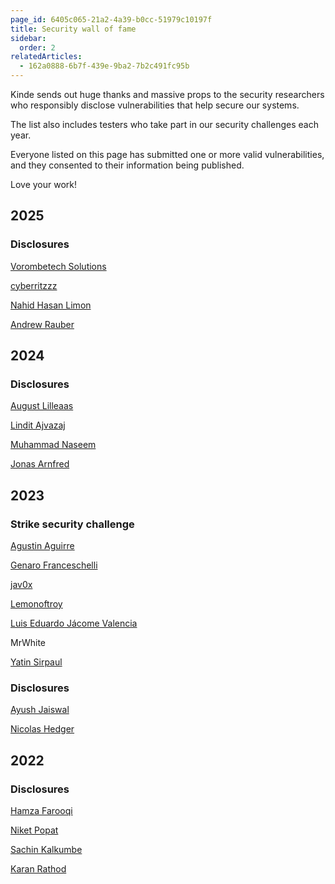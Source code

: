 ```yaml
---
page_id: 6405c065-21a2-4a39-b0cc-51979c10197f
title: Security wall of fame
sidebar:
  order: 2
relatedArticles:
  - 162a0888-6b7f-439e-9ba2-7b2c491fc95b
---
```


Kinde sends out huge thanks and massive props to the security researchers who responsibly disclose vulnerabilities that help secure our systems.

The list also includes testers who take part in our security challenges each year.

Everyone listed on this page has submitted one or more valid vulnerabilities, and they consented to their information being published.

Love your work!

## 2025

### Disclosures

[Vorombetech Solutions](https://www.vorombetech.com/)

[cyberritzzz](https://www.linkedin.com/in/prerit-yaduvanshi)

[Nahid Hasan Limon](https://x.com/nh___limon)

[Andrew Rauber](https://www.linkedin.com/in/andrew-rauber/)

## 2024

### Disclosures

[August Lilleaas](https://www.linkedin.com/in/augustlilleaas/)

[Lindit Ajvazaj](https://www.linkedin.com/in/lindit-ajvazaj/)

[Muhammad Naseem](https://www.linkedin.com/in/muhammad-naseem-746363229/)

[Jonas Arnfred](https://www.linkedin.com/in/jonasarnfred/)

## 2023

### Strike security challenge

[Agustin Aguirre](https://www.linkedin.com/in/agus1/)

[Genaro Franceschelli](https://www.linkedin.com/in/g-franceschelli/)

[jav0x](https://www.linkedin.com/in/javier-bernardo-210b70178/)

[Lemonoftroy](https://www.linkedin.com/in/apedrazzoli)

[Luis Eduardo Jácome Valencia](https://www.linkedin.com/in/mortalpoison/)

MrWhite

[Yatin Sirpaul](https://in.linkedin.com/in/yatin-sirpaul-7a323674)

### Disclosures

[Ayush Jaiswal](https://www.linkedin.com/in/jaiswal-ayush/)

[Nicolas Hedger](https://www.linkedin.com/in/nhedger/)

## 2022

### Disclosures

[Hamza Farooqi](https://www.linkedin.com/in/hamza-farooqi-a87509204)

[Niket Popat](https://twitter.com/niketatbar)

[Sachin Kalkumbe](https://www.linkedin.com/in/sachin-kalkumbe-462824201/)

[Karan Rathod](https://www.linkedin.com/in/karan-rathod-35aa951b1)
